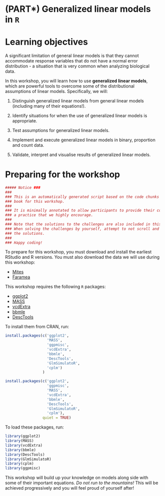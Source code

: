 # (PART\*) Generalized linear models in `R` {-}

# Learning objectives

A significant limitation of general linear models is that they cannot accommodate response variables that do not have a normal error distribution - a situation that is very common when analyzing biological data. 

In this workshop, you will learn how to use **generalized linear models**, which are powerful tools to overcome some of the distributional assumptions of linear models. Specifically, we will:

1. Distinguish generalized linear models from general linear models (including many of their equations!).

2. Identify situations for when the use of generalized linear models is appropriate.

3. Test assumptions for generalized linear models.

4. Implement and execute generalized linear models in binary, proportion and count data.

5. Validate, interpret and visualise results of generalized linear models.


# Preparing for the workshop

```r
##### Notice ###
###                                                                             #
### This is an automatically generated script based on the code chunks from the #
### book for this workshop.                                                     #
###                                                                             #
### It is minimally annotated to allow participants to provide their comments:  # 
### a practice that we highly encourage.                                        #
###                                                                             #
### Note that the solutions to the challenges are also included in this script. #
### When solving the challenges by yourself, attempt to not scroll and peek at  #
### the solutions.                                                              #
###                                                                             #
### Happy coding!                                                               #

```

To prepare for this workshop, you must download and install the earliest RStudio and R versions. You must also download the data we will use during this workshop:

-    [Mites](https://raw.githubusercontent.com/QCBSRworkshops/workshop06/main/book-en/data/mites.csv)
-    [Faramea](https://github.com/QCBSRworkshops/workshop06/blob/main/book-en/data/faramea.csv)


This workshop requires the following `R` packages:

-    [ggplot2](https://cran.r-project.org/package=ggplot2) 
-    [MASS](https://cran.r-project.org/package=MASS) 
-    [vcdExtra](https://cran.r-project.org/package=vcdExtra) 
-    [bbmle](https://cran.r-project.org/package=bbmle)
-    [DescTools](https://cran.r-project.org/package=DescTools)

To install them from CRAN, run:

```r
install.packages(c('ggplot2', 
                   'MASS',
                   'ggpmisc',
                   'vcdExtra',
                   'bbmle',
                   'DescTools',
                   'GlmSimulatoR',
                   'cplm')
                 )
```

```r
install.packages(c('ggplot2',
                   'ggpmisc',
                   'MASS', 
                   'vcdExtra',
                   'bbmle',
                   'DescTools',
                   'GlmSimulatoR',
                   'cplm'),
                 quiet = TRUE)
```


To load these packages, run:

```r
library(ggplot2)
library(MASS)
library(vcdExtra)
library(bbmle)
library(DescTools)
library(GlmSimulatoR)
library(cplm)
library(ggpmisc)
```

This workshop will build up your knowledge on models along side with some of their important equations. *Do not run to the mountains!* This will be achieved progressively and you will feel proud of yourself after!

